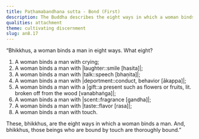 ```yaml
---
title: Paṭhamabandhana sutta - Bond (First)
description: The Buddha describes the eight ways in which a woman binds a man.
qualities: attachment
theme: cultivating discernment
slug: an8.17
---
```


“Bhikkhus, a woman binds a man in eight ways. What eight?

1) A woman binds a man with crying;
2) A woman binds a man with |laughter::smile [hasita]|;
3) A woman binds a man with |talk::speech [bhaṇita]|;
4) A woman binds a man with |deportment::conduct, behavior [ākappa]|;
5) A woman binds a man with a |gift::a present such as flowers or fruits, lit. broken off from the wood [vanabhaṅga]|;
6) A woman binds a man with |scent::fragrance [gandha]|;
7) A woman binds a man with |taste::flavor [rasa]|;
8) A woman binds a man with touch.

These, bhikkhus, are the eight ways in which a woman binds a man. And, bhikkhus, those beings who are bound by touch are thoroughly bound.”